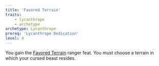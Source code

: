 ```yaml
---
title: 'Favored Terrain'
traits:
    - lycanthrope
    - archetype
archetype: Lycanthrope
prereq: 'Lycanthrope Dedication'
level: 4
---
```


You gain the [Favored Terrain](https://2e.aonprd.com/Feats.aspx?ID=495) ranger feat. You must choose a terrain in which your cursed beast resides.
